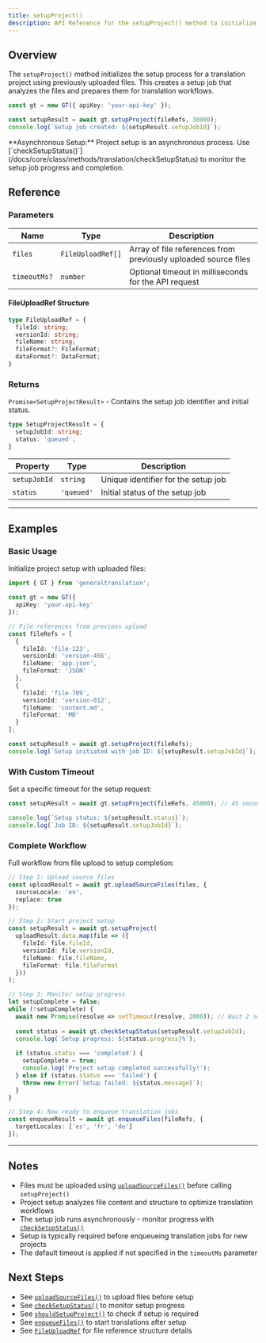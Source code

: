 ```yaml
---
title: setupProject()
description: API Reference for the setupProject() method to initialize translation project setup
---
```


## Overview

The `setupProject()` method initializes the setup process for a translation project using previously uploaded files. This creates a setup job that analyzes the files and prepares them for translation workflows.

```typescript
const gt = new GT({ apiKey: 'your-api-key' });

const setupResult = await gt.setupProject(fileRefs, 30000);
console.log(`Setup job created: ${setupResult.setupJobId}`);
```

<Callout>
**Asynchronous Setup:**
Project setup is an asynchronous process. Use [`checkSetupStatus()`](/docs/core/class/methods/translation/checkSetupStatus) to monitor the setup job progress and completion.
</Callout>

## Reference

### Parameters

| Name | Type | Description |
|------|------|-------------|
| `files` | `FileUploadRef[]` | Array of file references from previously uploaded source files |
| `timeoutMs?` | `number` | Optional timeout in milliseconds for the API request |

#### FileUploadRef Structure

```typescript
type FileUploadRef = {
  fileId: string;
  versionId: string;
  fileName: string;
  fileFormat?: FileFormat;
  dataFormat?: DataFormat;
}
```

### Returns

`Promise<SetupProjectResult>` - Contains the setup job identifier and initial status.

```typescript
type SetupProjectResult = {
  setupJobId: string;
  status: 'queued';
}
```

| Property | Type | Description |
|----------|------|-------------|
| `setupJobId` | `string` | Unique identifier for the setup job |
| `status` | `'queued'` | Initial status of the setup job |

---

## Examples

### Basic Usage

Initialize project setup with uploaded files:

```typescript copy
import { GT } from 'generaltranslation';

const gt = new GT({
  apiKey: 'your-api-key'
});

// File references from previous upload
const fileRefs = [
  {
    fileId: 'file-123',
    versionId: 'version-456',
    fileName: 'app.json',
    fileFormat: 'JSON'
  },
  {
    fileId: 'file-789',
    versionId: 'version-012',
    fileName: 'content.md',
    fileFormat: 'MD'
  }
];

const setupResult = await gt.setupProject(fileRefs);
console.log(`Setup initiated with job ID: ${setupResult.setupJobId}`);
```

### With Custom Timeout

Set a specific timeout for the setup request:

```typescript copy
const setupResult = await gt.setupProject(fileRefs, 45000); // 45 second timeout

console.log(`Setup status: ${setupResult.status}`);
console.log(`Job ID: ${setupResult.setupJobId}`);
```

### Complete Workflow

Full workflow from file upload to setup completion:

```typescript copy
// Step 1: Upload source files
const uploadResult = await gt.uploadSourceFiles(files, {
  sourceLocale: 'en',
  replace: true
});

// Step 2: Start project setup
const setupResult = await gt.setupProject(
  uploadResult.data.map(file => ({
    fileId: file.fileId,
    versionId: file.versionId,
    fileName: file.fileName,
    fileFormat: file.fileFormat
  }))
);

// Step 3: Monitor setup progress
let setupComplete = false;
while (!setupComplete) {
  await new Promise(resolve => setTimeout(resolve, 2000)); // Wait 2 seconds
  
  const status = await gt.checkSetupStatus(setupResult.setupJobId);
  console.log(`Setup progress: ${status.progress}%`);
  
  if (status.status === 'completed') {
    setupComplete = true;
    console.log('Project setup completed successfully!');
  } else if (status.status === 'failed') {
    throw new Error(`Setup failed: ${status.message}`);
  }
}

// Step 4: Now ready to enqueue translation jobs
const enqueueResult = await gt.enqueueFiles(fileRefs, {
  targetLocales: ['es', 'fr', 'de']
});
```

---

## Notes

* Files must be uploaded using [`uploadSourceFiles()`](/docs/core/class/methods/translation/uploadSourceFiles) before calling `setupProject()`
* Project setup analyzes file content and structure to optimize translation workflows
* The setup job runs asynchronously - monitor progress with [`checkSetupStatus()`](/docs/core/class/methods/translation/checkSetupStatus)
* Setup is typically required before enqueueing translation jobs for new projects
* The default timeout is applied if not specified in the `timeoutMs` parameter

## Next Steps

* See [`uploadSourceFiles()`](/docs/core/class/methods/translation/uploadSourceFiles) to upload files before setup
* See [`checkSetupStatus()`](/docs/core/class/methods/translation/checkSetupStatus) to monitor setup progress
* See [`shouldSetupProject()`](/docs/core/class/methods/translation/shouldSetupProject) to check if setup is required
* See [`enqueueFiles()`](/docs/core/class/methods/translation/enqueueFiles) to start translations after setup
* See [`FileUploadRef`](/docs/core/types/FileUploadRef) for file reference structure details